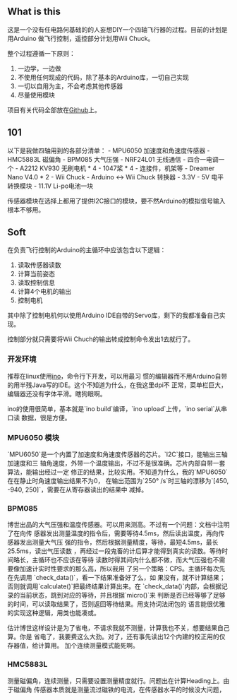 

== What is this ==

这是一个没有任电路何基础的的人妄想DIY一个四轴飞行器的过程。目前的计划是用Arduino
做飞行控制，遥控部分计划用Wii Chuck。

整个过程遵循一下原则：
# 一边学，一边做
# 不使用任何现成的代码，除了基本的Arduino库，一切自己实现
# 一切以自用为主，不会考虑其他传感器
# 尽量使用模块

项目有关代码全部放在[[|Github]]上。

== 101 ==

以下是我做四轴用到的各部分清单：
- MPU6050 加速度和角速度传感器
- HMC5883L 磁偏角
- BPM085 大气压强
- NRF24L01 无线通信
- 四合一电调一个
- A2212 KV930 无刷电机 * 4
- 1047桨 * 4
- 连接件，机架等
- Dreamer Nano V4.0 * 2
- Wii Chuck
- Arduino <-> Wii Chuck 转换器
- 3.3V - 5V 电平转换模块
- 11.1V Li-po电池一块

传感器模块在选择上都用了提供I2C接口的模块，要不然Arduino的模拟信号输入根本不够用。

== Soft ==

在负责飞行控制的Arduino的主循环中应该包含以下逻辑：

# 读取传感器读数
# 计算当前姿态
# 读取控制信息
# 计算4个电机的输出
# 控制电机

其中除了控制电机何以使用Arduino IDE自带的Servo库，剩下的我都准备自己实现。

控制部分就只需要将Wii Chuch的输出转成控制命令发出1去就行了。

=== 开发环境 ===

推荐在linux使用[[https://github.com/amperka/ino|ino]]，命令行下开发，可以用最习
惯的编辑器而不用Arduino自带的用半残Java写的IDE。这个不知道为什么，在我这里dpi不
正常，菜单栏巨大，编辑器还没有字体平滑。瞎狗眼啊。

ino的使用很简单，基本就是`ino build`编译，`ino upload`上传，`ino serial`从串口读
数据，很是方便。

=== MPU6050 模块 ===

`MPU6050`是一个内置了加速度和角速度传感器的芯片。`I2C`接口，能输出三轴加速度和三
轴角速度，外带一个温度输出，不过不是很准确。芯片内部自带一套算法，能输出经过一定
修正的结果，比较实用。不知道为什么，我的`MPU6050`在在静止时角速度输出结果不为0，
在输出范围为`250° /s`时三轴的漂移为`[450, -940, 250]`，需要在从寄存器读出的结果中
减掉。

=== BPM085 ===

博世出品的大气压强和温度传感器。可以用来测高。不过有一个问题：文档中注明了在向传
感器发出测量温度的指令后，需要等待4.5ms，然后读出温度，再向传感器发出测量大气压
强的指令，然后根据测量精度，等待，最短4.5ms，最长25.5ms，读出气压读数
，再经过一段鬼畜的计后算才能得到真实的读数。等待时间略长，主循环也不应该在等待
读数时得其间内什么都不做，而大气压强也不需要像加速计实时性要求的那么高，所以我用
了另一个策略：CPS。主循环每次先在先调用 `check_data()`，看一下结果准备好了么，如
果没有，就不计算结果；否则就调用`calculate()`把最终结果计算出来。在
`check_data()`内部，会根据记录的当前状态，跳到对应的等待，并且根据`micro()`来
判断是否已经等够了足够的时间，可以读取结果了，否则返回等待结果。用支持词法闭包的
语言能很优雅的实现这种逻辑，用类也能凑或。

估计博世这样设计是为了省电，不请求我就不测量，计算我也不关，想要结果自己算。你是
省电了，我要费这么大劲。对了，还有事先读出12个内建的校正用的仅存器值，给计算用。
加个连续测量模式能死啊。

=== HMC5883L ===

测量磁偏角，连续测量，只需要设置测量精度就行。问题出在计算Heading上。由于磁偏角
传感器本质就是测量流过磁铁的电流，在传感器水平的时候没大问题，






